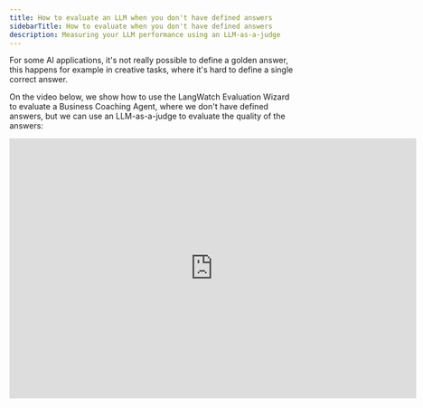 ```yaml
---
title: How to evaluate an LLM when you don't have defined answers
sidebarTitle: How to evaluate when you don't have defined answers
description: Measuring your LLM performance using an LLM-as-a-judge
---
```


For some AI applications, it's not really possible to define a golden answer, this happens for example in creative tasks, where it's hard to define a single correct answer.

On the video below, we show how to use the LangWatch Evaluation Wizard to evaluate a Business Coaching Agent, where we don't have defined answers, but we can use an LLM-as-a-judge to evaluate the quality of the answers:

<iframe
  width="720"
  height="460"
  src="https://www.youtube.com/embed/DG9qKcjFG-c"
  title="YouTube video player"
  frameborder="0"
  allow="accelerometer; autoplay; clipboard-write; encrypted-media; gyroscope; picture-in-picture"
  allowFullScreen
></iframe>